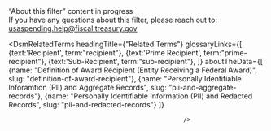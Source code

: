
<div className="collapsible-sidebar--dsm-wrapper--text-header">“About this filter” content in progress</div>
<div className="collapsible-sidebar--dsm-wrapper--text-section"> 
    If you have any questions about this filter, please reach out to:
    <a href="mailto:usaspending.help@fiscal.treasury.gov?subject=About%20this%20Filter">
        usaspending.help@fiscal.treasury.gov
    </a>
</div>

<DsmRelatedTerms headingTitle={"Related Terms"} glossaryLinks={[
                                                    {text:'Recipient', term:"recipient"},
                                                    {text:'Prime Recipient', term:"prime-recipient"},
                                                    {text:'Sub-Recipient', term:"sub-recipient"},
                                                    ]} 
                                                aboutTheData={[
                                                    {name: "Definition of Award Recipient (Entity Receiving a Federal Award)", slug: "definition-of-award-recipient"},
                                                    {name: "Personally Identifiable Inforamtion (PII) and Aggregate Records", slug: "pii-and-aggregate-records"},
                                                    {name: "Personally Identifiable Information (PII) and Redacted Records", slug: "pii-and-redacted-records"}
                                                ]}
                                                    
                                                    />